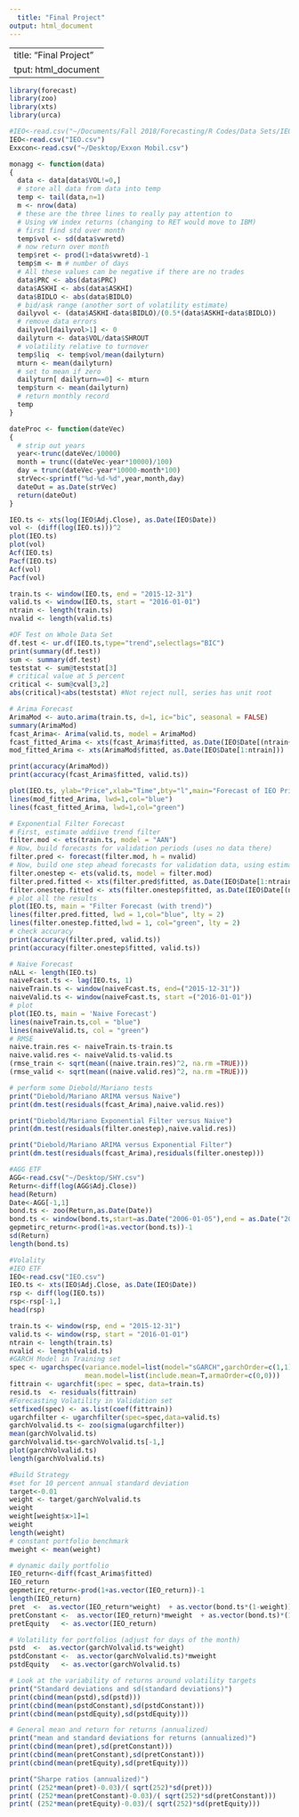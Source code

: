 ```yaml
---
  title: "Final Project"
output: html_document
---
```

  ---
  title: "Final Project"
output: html_document
---
```r
library(forecast)
library(zoo)
library(xts)
library(urca)

#IEO<-read.csv("~/Documents/Fall 2018/Forecasting/R Codes/Data Sets/IEO.csv")
IEO<-read.csv("IEO.csv")
Exxcon<-read.csv("~/Desktop/Exxon Mobil.csv")

monagg <- function(data)
{
  data <- data[data$VOL!=0,]
  # store all data from data into temp
  temp <- tail(data,n=1)
  m <- nrow(data)
  # these are the three lines to really pay attention to
  # Using vW index returns (changing to RET would move to IBM)
  # first find std over month
  temp$vol <- sd(data$vwretd)
  # now return over month
  temp$ret <- prod(1+data$vwretd)-1
  temp$m <- m # number of days
  # All these values can be negative if there are no trades 
  data$PRC <- abs(data$PRC)
  data$ASKHI <- abs(data$ASKHI)
  data$BIDLO <- abs(data$BIDLO)
  # bid/ask range (another sort of volatility estimate)
  dailyvol <- (data$ASKHI-data$BIDLO)/(0.5*(data$ASKHI+data$BIDLO))
  # remove data errors
  dailyvol[dailyvol>1] <- 0
  dailyturn <- data$VOL/data$SHROUT
  # volatility relative to turnover
  temp$liq  <- temp$vol/mean(dailyturn)
  mturn <- mean(dailyturn)
  # set to mean if zero
  dailyturn[ dailyturn==0] <- mturn
  temp$turn <- mean(dailyturn)
  # return monthly record
  temp
}

dateProc <- function(dateVec) 
{
  # strip out years
  year<-trunc(dateVec/10000)
  month = trunc((dateVec-year*10000)/100)
  day = trunc(dateVec-year*10000-month*100)
  strVec<-sprintf("%d-%d-%d",year,month,day)
  dateOut = as.Date(strVec)
  return(dateOut)
}

IEO.ts <- xts(log(IEO$Adj.Close), as.Date(IEO$Date))
vol <- (diff(log(IEO.ts)))^2
plot(IEO.ts)
plot(vol)
Acf(IEO.ts)
Pacf(IEO.ts)
Acf(vol)
Pacf(vol)

train.ts <- window(IEO.ts, end = "2015-12-31")
valid.ts <- window(IEO.ts, start = "2016-01-01")
ntrain <- length(train.ts)
nvalid <- length(valid.ts)

#DF Test on Whole Data Set
df.test <- ur.df(IEO.ts,type="trend",selectlags="BIC")
print(summary(df.test))
sum <- summary(df.test)
teststat <- sum@teststat[3]
# critical value at 5 percent
critical <- sum@cval[3,2]
abs(critical)<abs(teststat) #Not reject null, series has unit root

# Arima Forecast
ArimaMod <- auto.arima(train.ts, d=1, ic="bic", seasonal = FALSE)
summary(ArimaMod)
fcast_Arima<- Arima(valid.ts, model = ArimaMod)
fcast_fitted_Arima <- xts(fcast_Arima$fitted, as.Date(IEO$Date[(ntrain+1):(ntrain+nvalid)]))
mod_fitted_Arima <- xts(ArimaMod$fitted, as.Date(IEO$Date[1:ntrain]))

print(accuracy(ArimaMod))
print(accuracy(fcast_Arima$fitted, valid.ts))

plot(IEO.ts, ylab="Price",xlab="Time",bty="l",main="Forecast of IEO Price(Arima(0,1,0))", flty=2)
lines(mod_fitted_Arima, lwd=1,col="blue")
lines(fcast_fitted_Arima, lwd=1,col="green")
```
```r
# Exponential Filter Forecast
# First, estimate addiive trend filter
filter.mod <- ets(train.ts, model = "AAN")
# Now, build forecasts for validation periods (uses no data there)
filter.pred <- forecast(filter.mod, h = nvalid)
# Now, build one step ahead forecasts for validation data, using estimated model
filter.onestep <- ets(valid.ts, model = filter.mod)
filter.pred.fitted <- xts(filter.pred$fitted, as.Date(IEO$Date[1:ntrain]))
filter.onestep.fitted <- xts(filter.onestep$fitted, as.Date(IEO$Date[(ntrain + 1):(ntrain + nvalid)]))
# plot all the results
plot(IEO.ts, main = "Filter Forecast (with trend)")
lines(filter.pred.fitted, lwd = 1,col="blue", lty = 2)
lines(filter.onestep.fitted,lwd = 1, col="green", lty = 2)
# check accuracy
print(accuracy(filter.pred, valid.ts))
print(accuracy(filter.onestep$fitted, valid.ts))
```
```r
# Naive Forecast
nALL <- length(IEO.ts)
naiveFcast.ts <- lag(IEO.ts, 1)
naiveTrain.ts <- window(naiveFcast.ts, end=("2015-12-31"))
naiveValid.ts <- window(naiveFcast.ts, start =("2016-01-01"))
# plot
plot(IEO.ts, main = 'Naive Forecast')
lines(naiveTrain.ts,col = "blue")
lines(naiveValid.ts, col = "green")
# RMSE
naive.train.res <- naiveTrain.ts-train.ts
naive.valid.res <- naiveValid.ts-valid.ts
(rmse_train <- sqrt(mean((naive.train.res)^2, na.rm =TRUE)))
(rmse_valid <- sqrt(mean((naive.valid.res)^2, na.rm =TRUE)))
```
```r
# perform some Diebold/Mariano tests
print("Diebold/Mariano ARIMA versus Naive")
print(dm.test(residuals(fcast_Arima),naive.valid.res))

print("Diebold/Mariano Exponential Filter versus Naive")
print(dm.test(residuals(filter.onestep),naive.valid.res))

print("Diebold/Mariano ARIMA versus Exponential Filter")
print(dm.test(residuals(fcast_Arima),residuals(filter.onestep)))
```


```r
#AGG ETF
AGG<-read.csv("~/Desktop/SHY.csv")
Return<-diff(log(AGG$Adj.Close))
head(Return)
Date<-AGG[-1,1]
bond.ts <- zoo(Return,as.Date(Date))
bond.ts <- window(bond.ts,start=as.Date("2006-01-05"),end = as.Date("2018-12-04"))
gepmetirc_return<-prod(1+as.vector(bond.ts))-1
sd(Return)
length(bond.ts)
```

```r
#Volality
#IEO ETF
IEO<-read.csv("IEO.csv")
IEO.ts <- xts(IEO$Adj.Close, as.Date(IEO$Date))
rsp <- diff(log(IEO.ts))
rsp<-rsp[-1,]
head(rsp)

train.ts <- window(rsp, end = "2015-12-31")
valid.ts <- window(rsp, start = "2016-01-01")
ntrain <- length(train.ts)
nvalid <- length(valid.ts)
#GARCH Model in Training set
spec <- ugarchspec(variance.model=list(model="sGARCH",garchOrder=c(1,1)),
                   mean.model=list(include.mean=T,armaOrder=c(0,0)))
fittrain <- ugarchfit(spec = spec, data=train.ts)
resid.ts  <- residuals(fittrain)
#Forecasting Volatility in Validation set
setfixed(spec) <- as.list(coef(fittrain))
ugarchfilter <- ugarchfilter(spec=spec,data=valid.ts)
garchVolvalid.ts <- zoo(sigma(ugarchfilter))
mean(garchVolvalid.ts)
garchVolvalid.ts<-garchVolvalid.ts[-1,]
plot(garchVolvalid.ts)
length(garchVolvalid.ts)

#Build Strategy
#set for 10 percent annual standard deviation
target<-0.01
weight <- target/garchVolvalid.ts
weight
weight[weight$x>1]=1
weight
length(weight)
# constant portfolio benchmark
mweight <- mean(weight)

# dynamic daily portfolio 
IEO_return<-diff(fcast_Arima$fitted)
IEO_return
gepmetirc_return<-prod(1+as.vector(IEO_return))-1
length(IEO_return)
pret  <-  as.vector(IEO_return*weight)  + as.vector(bond.ts*(1-weight))
pretConstant <-  as.vector(IEO_return)*mweight  + as.vector(bond.ts)*(1-mweight)
pretEquity   <- as.vector(IEO_return)

# Volatility for portfolios (adjust for days of the month)
pstd  <-  as.vector(garchVolvalid.ts*weight)
pstdConstant <-  as.vector(garchVolvalid.ts)*mweight
pstdEquity   <- as.vector(garchVolvalid.ts)

# Look at the variability of returns around volatility targets
print("Standard deviations and sd(standard deviations)")
print(cbind(mean(pstd),sd(pstd)))
print(cbind(mean(pstdConstant),sd(pstdConstant)))
print(cbind(mean(pstdEquity),sd(pstdEquity)))

# General mean and return for returns (annualized)           
print("mean and standard deviations for returns (annualized)") 
print(cbind(mean(pret),sd(pretConstant)))
print(cbind(mean(pretConstant),sd(pretConstant)))
print(cbind(mean(pretEquity),sd(pretEquity)))

print("Sharpe ratios (annualized)")
print( (252*mean(pret)-0.03)/( sqrt(252)*sd(pret)))
print( (252*mean(pretConstant)-0.03)/( sqrt(252)*sd(pretConstant)))       
print( (252*mean(pretEquity)-0.03)/( sqrt(252)*sd(pretEquity)))      
```